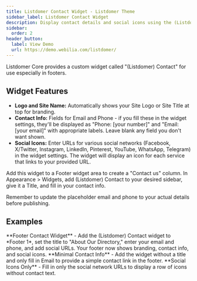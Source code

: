 ```yaml
---
title: Listdomer Contact Widget - Listdomer Theme
sidebar_label: Listdomer Contact Widget
description: Display contact details and social icons using the (Listdomer) Contact widget.
sidebar:
  order: 2
header_button:
  label: View Demo
  url: https://demo.webilia.com/listdomer/
---
```


Listdomer Core provides a custom widget called "(Listdomer) Contact" for use especially in footers.

## Widget Features

- **Logo and Site Name:** Automatically shows your Site Logo or Site Title at top for branding.
- **Contact Info:** Fields for Email and Phone - if you fill these in the widget settings, they'll be displayed as "Phone: [your number]" and "Email: [your email]" with appropriate labels. Leave blank any field you don't want shown.
- **Social Icons:** Enter URLs for various social networks (Facebook, X/Twitter, Instagram, LinkedIn, Pinterest, YouTube, WhatsApp, Telegram) in the widget settings. The widget will display an icon for each service that links to your provided URL.

Add this widget to a Footer widget area to create a "Contact us" column. In Appearance > Widgets, add (Listdomer) Contact to your desired sidebar, give it a Title, and fill in your contact info.

<Aside type="note">Remember to update the placeholder email and phone to your actual details before publishing.</Aside>

## Examples

<CardGrid>
  <Card>**Footer Contact Widget** - Add the (Listdomer) Contact widget to *Footer 1*, set the title to "About Our Directory," enter your email and phone, and add social URLs. Your footer now shows branding, contact info, and social icons.</Card>
  <Card>**Minimal Contact Info** - Add the widget without a title and only fill in Email to provide a simple contact link in the footer.</Card>
  <Card>**Social Icons Only** - Fill in only the social network URLs to display a row of icons without contact text.</Card>
</CardGrid>

